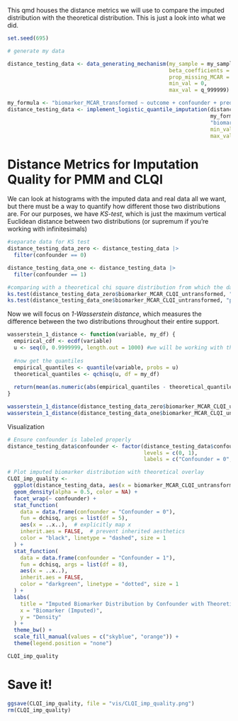 This qmd houses the distance metrics we will use to compare the imputed distribution with the theoretical distribution. This is just a look into what we did.

```r
set.seed(695)

# generate my data

distance_testing_data <- data_generating_mechanism(my_sample = my_sample,
                                                   beta_coefficients = weak_effects,
                                                   prop_missing_MCAR = 0.3,
                                                   min_val = 0,
                                                   max_val = q_999999)

my_formula <- "biomarker_MCAR_transformed ~ outcome + confounder + predictor"
distance_testing_data <- implement_logistic_quantile_imputation(distance_testing_data, 
                                                                my_formula, 
                                                                "biomarker_MCAR_transformed",
                                                                min_val = 0,
                                                                max_val = q_999999)
```

# Distance Metrics for Imputation Quality for PMM and CLQI

We can look at histograms with the imputed data and real data all we want, but there must be a way to quantify how different those two distributions are. For our purposes, we have *KS-test*, which is just the maximum vertical Euclidean distance between two distributions (or supremum if you're working with infinitesimals)

```r
#separate data for KS test
distance_testing_data_zero <- distance_testing_data |>
  filter(confounder == 0)

distance_testing_data_one <- distance_testing_data |>
  filter(confounder == 1)

#comparing with a theoretical chi square distribution from which the data was generated
ks.test(distance_testing_data_zero$biomarker_MCAR_CLQI_untransformed, "pchisq", df = 5)
ks.test(distance_testing_data_one$biomarker_MCAR_CLQI_untransformed, "pchisq", df = 8)
```

Now we will focus on *1-Wasserstein distance*, which measures the difference between the two distributions throughout their entire support.

```r
wasserstein_1_distance <- function(variable, my_df) {
  empirical_cdf <- ecdf(variable)
  u <- seq(0, 0.9999999, length.out = 1000) #we will be working with the quantile version. Integration approximation
  
  #now get the quantiles
  empirical_quantiles <- quantile(variable, probs = u)
  theoretical_quantiles <- qchisq(u, df = my_df)
  
  return(mean(as.numeric(abs(empirical_quantiles - theoretical_quantiles))))
}

wasserstein_1_distance(distance_testing_data_zero$biomarker_MCAR_CLQI_untransformed, my_df = 5) #from DGM
wasserstein_1_distance(distance_testing_data_one$biomarker_MCAR_CLQI_untransformed, my_df = 8) #ditto
```

Visualization

```r
# Ensure confounder is labeled properly
distance_testing_data$confounder <- factor(distance_testing_data$confounder, 
                                           levels = c(0, 1), 
                                           labels = c("Confounder = 0", "Confounder = 1"))

# Plot imputed biomarker distribution with theoretical overlay
CLQI_imp_quality <- 
  ggplot(distance_testing_data, aes(x = biomarker_MCAR_CLQI_untransformed, fill = confounder)) +
  geom_density(alpha = 0.5, color = NA) +
  facet_wrap(~ confounder) +
  stat_function(
    data = data.frame(confounder = "Confounder = 0"), 
    fun = dchisq, args = list(df = 5), 
    aes(x = ..x..),  # explicitly map x
    inherit.aes = FALSE,  # prevent inherited aesthetics
    color = "black", linetype = "dashed", size = 1
  ) +
  stat_function(
    data = data.frame(confounder = "Confounder = 1"), 
    fun = dchisq, args = list(df = 8), 
    aes(x = ..x..),
    inherit.aes = FALSE,
    color = "darkgreen", linetype = "dotted", size = 1
  ) +
  labs(
    title = "Imputed Biomarker Distribution by Confounder with Theoretical Overlay",
    x = "Biomarker (Imputed)",
    y = "Density"
  ) +
  theme_bw() +
  scale_fill_manual(values = c("skyblue", "orange")) +
  theme(legend.position = "none")

CLQI_imp_quality
```

# Save it!

```r
ggsave(CLQI_imp_quality, file = "vis/CLQI_imp_quality.png")
rm(CLQI_imp_quality)
```